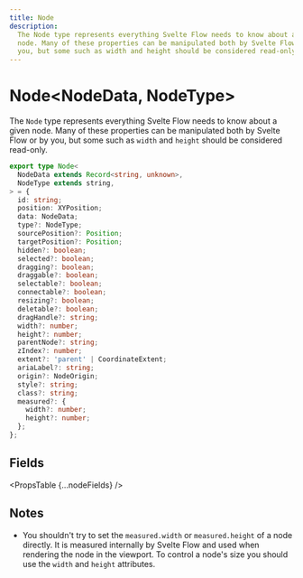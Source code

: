 ```yaml
---
title: Node
description:
  The Node type represents everything Svelte Flow needs to know about a given
  node. Many of these properties can be manipulated both by Svelte Flow or by
  you, but some such as width and height should be considered read-only.
---
```



# Node&lt;NodeData, NodeType>

The `Node` type represents everything Svelte Flow needs to know about a given node.
Many of these properties can be manipulated both by Svelte Flow or by you, but
some such as `width` and `height` should be considered read-only.

```ts
export type Node<
  NodeData extends Record<string, unknown>,
  NodeType extends string,
> = {
  id: string;
  position: XYPosition;
  data: NodeData;
  type?: NodeType;
  sourcePosition?: Position;
  targetPosition?: Position;
  hidden?: boolean;
  selected?: boolean;
  dragging?: boolean;
  draggable?: boolean;
  selectable?: boolean;
  connectable?: boolean;
  resizing?: boolean;
  deletable?: boolean;
  dragHandle?: string;
  width?: number;
  height?: number;
  parentNode?: string;
  zIndex?: number;
  extent?: 'parent' | CoordinateExtent;
  ariaLabel?: string;
  origin?: NodeOrigin;
  style?: string;
  class?: string;
  measured?: {
    width?: number;
    height?: number;
  };
};
```

## Fields

<PropsTable {...nodeFields} />

## Notes

- You shouldn't try to set the `measured.width` or `measured.height` of a node directly. It is
  measured internally by Svelte Flow and used when rendering the node in the
  viewport. To control a node's size you should use the `width` and `height`
  attributes.
